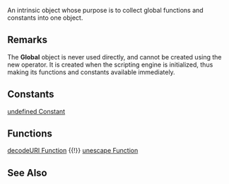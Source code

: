 An intrinsic object whose purpose is to collect global functions and constants into one object.


==Remarks==
The '''Global''' object is never used directly, and cannot be created using the new operator. It is created when the scripting engine is initialized, thus making its functions and constants available immediately.


==Constants==
[[javascript/Infinity|undefined Constant]]


==Functions==
[[javascript/decodeURI|decodeURI Function]] {{!}} [[javascript/decodeURIComponent|unescape Function]]


==See Also==

              
